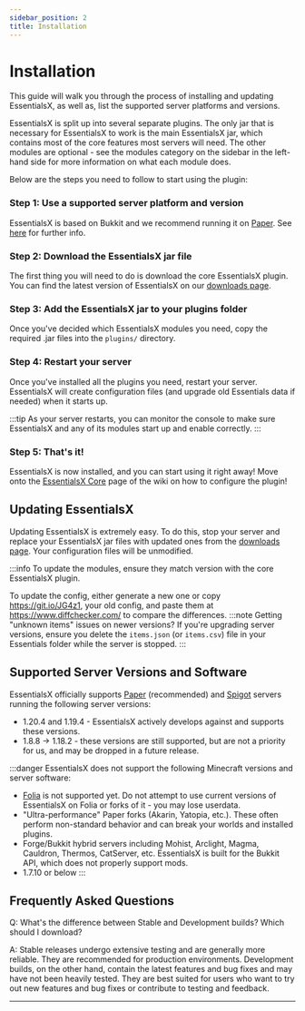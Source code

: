 ```yaml
---
sidebar_position: 2
title: Installation
---
```


# Installation
This guide will walk you through the process of installing and updating EssentialsX, as well as, list the supported
server platforms and versions.

EssentialsX is split up into several separate plugins. The only jar that is necessary for EssentialsX to work is the
main EssentialsX jar, which contains most of the core features most servers will need. The other modules are optional -
see the modules category on the sidebar in the left-hand side for more information on what each module does.

Below are the steps you need to follow to start using the plugin:

### Step 1: Use a supported server platform and version
EssentialsX is based on Bukkit and we recommend running it on [Paper](https://papermc.io/software/paper).
See [here](#Supported-Server-Versions-and-Software) for further info.

### Step 2: Download the EssentialsX jar file
The first thing you will need to do is download the core EssentialsX plugin. You can find the latest version of
EssentialsX on our [downloads page](https://essentialsx.net/downloads.html).

### Step 3: Add the EssentialsX jar to your plugins folder
Once you've decided which EssentialsX modules you need, copy the required .jar files into the `plugins/` directory.

### Step 4: Restart your server
Once you've installed all the plugins you need, restart your server. EssentialsX will create configuration files
(and upgrade old Essentials data if needed) when it starts up.

:::tip
As your server restarts, you can monitor the console to make sure EssentialsX and any of its modules start up and enable
correctly.
:::

### Step 5: That's it!
EssentialsX is now installed, and you can start using it right away! Move onto the [EssentialsX Core](modules/core)
page of the wiki on how to configure the plugin!

## Updating EssentialsX
Updating EssentialsX is extremely easy. To do this, stop your server and replace your EssentialsX jar files with
updated ones from the [downloads page](https://essentialsx.net/downloads.html). Your configuration files will be unmodified.

:::info
To update the modules, ensure they match version with the core EssentialsX plugin.

To update the config, either generate a new one or copy https://git.io/JG4z1, your old config, and paste them at
https://www.diffchecker.com/ to compare the differences.
:::note Getting "unknown items" issues on newer versions?
If you're upgrading server versions, ensure you delete the `items.json` (or `items.csv`) file in
your Essentials folder while the server is stopped.
:::

## Supported Server Versions and Software

EssentialsX officially supports [Paper](https://papermc.io/software/paper) (recommended) and [Spigot](https://www.spigotmc.org/) servers
running the following server versions:

- 1.20.4 and 1.19.4 - EssentialsX actively develops against and supports these versions.
- 1.8.8 → 1.18.2 - these versions are still
supported, but are not a priority for us, and may be dropped in a future release.

:::danger EssentialsX does not support the following Minecraft versions and server software:

- [Folia](https://papermc.io/software/folia) is not supported yet. Do not attempt to use current versions of
EssentialsX on Folia or forks of it - you may lose userdata.
- "Ultra-performance" Paper forks (Akarin, Yatopia, etc.). These often perform non-standard behavior and can break your
worlds and installed plugins.
- Forge/Bukkit hybrid servers including Mohist, Arclight, Magma, Cauldron, Thermos, CatServer, etc. EssentialsX is
built for the Bukkit API, which does not properly support mods.
- 1.7.10 or below
:::

## Frequently Asked Questions
Q: What's the difference between Stable and Development builds? Which should I download?

A: Stable releases undergo extensive testing and are generally more reliable. They are recommended for production
environments. Development builds, on the other hand, contain the latest features and bug fixes and may have not been
heavily tested. They are best suited for users who want to try out new features and bug fixes or contribute to testing
and feedback.

---
